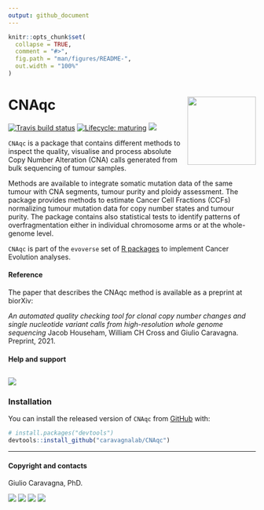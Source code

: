 ```yaml
---
output: github_document
---
```


```r
knitr::opts_chunk$set(
  collapse = TRUE,
  comment = "#>",
  fig.path = "man/figures/README-",
  out.width = "100%"
)
```

# CNAqc <img src='man/figures/logo.png' align="right" height="139" />

<!-- badges: start -->

[![Travis build status](https://travis-ci.org/caravagn/CNAqc.svg?branch=master)](https://travis-ci.org/caravagn/CNAqc)
[![Lifecycle: maturing](https://img.shields.io/badge/lifecycle-maturing-blue.svg)](https://www.tidyverse.org/lifecycle/#maturing)
[![](https://img.shields.io/badge/Part%20of-evoverse-blue.svg)](https://caravagn.github.io/evoverse)
<!-- badges: end -->

`CNAqc` is a package that contains different methods to inspect the quality, visualise and process absolute Copy Number Alteration (CNA) calls generated from bulk sequencing of tumour samples. 

Methods are available to integrate somatic mutation data of the same tumour with CNA segments, tumour purity and ploidy assessment. The package provides methods to estimate Cancer Cell Fractions (CCFs) normalizing tumour mutation data  for copy number states and tumour purity. The package contains also statistical tests to identify patterns of overfragmentation either in individual chromosome arms or at the whole-genome level.

`CNAqc` is part of the `evoverse` set of [R packages](https://caravagn.github.io/evoverse) to implement Cancer Evolution analyses.

#### Reference

The paper that describes the CNAqc method is available as a preprint at biorXiv:

_An automated quality checking tool for clonal copy number changes and single nucleotide variant calls from high-resolution whole genome sequencing_  Jacob Househam, William CH Cross and Giulio Caravagna. Preprint, 2021.


#### Help and support

[![](https://img.shields.io/badge/GitHub%20Pages-https://caravagnalab.github.io/CNAqc/-yellow.svg)](https://caravagnalab.github.io/CNAqc)
-----

### Installation

You can install the released version of `CNAqc` from
[GitHub](https://github.com/) with:

``` r
# install.packages("devtools")
devtools::install_github("caravagnalab/CNAqc")
```

-----

#### Copyright and contacts

Giulio Caravagna, PhD.

[![](https://img.shields.io/badge/Email-gcaravagn@gmail.com-seagreen.svg)](mailto:gcaravagn@gmail.com)
[![](https://img.shields.io/badge/Github-caravagn-seagreen.svg)](https://github.com/caravagn)
[![](https://img.shields.io/badge/Twitter-@gcaravagna-steelblue.svg)](https://twitter.com/gcaravagna)
[![](https://img.shields.io/badge/Personal%20webpage-https://bit.ly/2kc9E6Y-red.svg)](https://sites.google.com/site/giuliocaravagna/)
